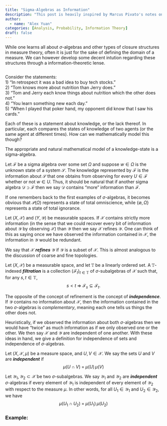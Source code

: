 ```yaml
---
title: "Sigma-Algebras as Information"
description: "This post is heavily inspired by Marcus Pivato's notes on measure and probability. This post is still in progress."
author:
  - name: "Alex Yuan"
categories: [Analysis, Probability, Information Theory]
draft: false
---
```

While one learns all about $\sigma$-algebras and other types of closure structures in measure theory, often it is just for the sake of defining the domain of a measure. We can however develop some decent intution regarding these structures through a information-theoretic lense.
```r

```

Consider the statements:\
1) "In retrospect it was a bad idea to buy tech stocks."\
2) "Tom knows more about nutrition than Jerry does."\
3) "Tom and Jerry each know things about nutrition which the other does not."\
4) "You learn something new each day."\
5) "When I played that poker hand, my opponent did know that I saw his cards."

Each of these is a statement about knowledge, or the lack thereof. In particular, each
compares the states of knowledge of two agents (or the same agent at different times). How can we mathematically
model this though? 

The appropriate and natural mathematical model of a knowledge-state is a sigma-algebra.

Let $\mathcal{F}$ be a sigma algebra over some set $\Omega$ and suppose $w\in\Omega$ is the unknown state of a system $\mathcal{S}$. The knowledge represented by $\mathcal{F}$ is the information about $\mathcal{S}$ that one obtains from observing for every $U \in \mathcal{F}$ whether or not $w \in U$. Thus, it should be natural that if another sigma algebra $\mathcal{D} \supset \mathcal{F}$ then we say $\mathcal{D}$ contains "more" information than $\mathcal{F}$.\

If one remembers back to the first examples of $\sigma$-algebras, it becomes obvious that $\mathcal{P}(\Omega)$ represents a state of total omniscience, while $\{\emptyset,\Omega\}$ represents a state of total ignorance.

Let $(X, \mathcal{X})$ and $(Y, \mathcal{Y})$ be measurable spaces. If $\mathcal{X}$ contains strictly more information (in the sense that we could recover every bit of information about $\mathcal{Y}$ by observing $\mathcal{X}$) than $\mathcal{Y}$ then we say $\mathcal{X}$ refines $\mathcal{Y}$. One can think of this as saying once we have observed the information contained in $\mathcal{X}$, the information in $\mathcal{Y}$ would be redundant.

We say that $\mathcal{X}$ ***refines*** $\mathcal{Y}$ if $\mathcal{Y}$ is a subset of $\mathcal{X}$. This is almost analogous to the discussion of coarse and fine topologies.


Let $(X,\mathcal{X})$ be a measurable space, and let $\mathbb{T}$ be a linearly ordered set.
A $\mathbb{T}$-indexed ***filtration*** is a collection $(\mathcal{F}_t)_{t\in\mathbb{T}}$ of
$\sigma$-subalgebras of $\mathcal{X}$ such that, for any $s,t\in\mathbb{T}$,
$$
s < t \;\Longrightarrow\; \mathcal{F}_s \subseteq \mathcal{F}_t .
$$


The opposite of the concept of refinement is the concept of ***independence***. If $\mathcal{Y}$ contains no information about $\mathcal{X},$ then the information contained in the two $\sigma$-algebras is *complementary*, meaning each one tells us things the other does not.

Heuristically, if we observed the information about both $\sigma$-algebras 
then we would have "twice" as much information as if we only observed one or the other. We then say $\mathcal{X}$ and $\mathcal{Y}$ are independent of one another. 
With these ideas in hand, we give a definition for independence of sets and independence of $\sigma$-algebras.

Let $(X,\mathcal{X},\mu)$ be a measure space, and $U,V \in \mathcal{X}$. We say the sets $U$ and $V$ are ***independent*** if
$$
\mu(U \cap V) \;=\; \mu(U)\,\mu(V)
$$

Let $\mathcal{Y}_1, \mathcal{Y}_2 \subset \mathcal{X}$ be two $\sigma$-subalgebras. We say $\mathcal{Y}_1$ and $\mathcal{Y}_2$ are ***independent*** $\sigma$-algebras if every element of $\mathcal{Y}_1$ is independent of every element of $\mathcal{Y}_2$ 
with respect to the measure $\mu$. In other words, for all $U_1 \in \mathcal{Y}_1$ and $U_2 \in \mathcal{Y}_2$, we have
$$
\mu(U_1 \cap U_2) \;=\; \mu(U_1)\,\mu(U_2)
$$

### Example:





